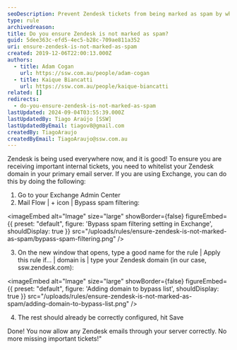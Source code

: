 ```yaml
---
seoDescription: Prevent Zendesk tickets from being marked as spam by whitelisting your domain in your primary email server.
type: rule
archivedreason:
title: Do you ensure Zendesk is not marked as spam?
guid: 5dee363c-efd5-4ec5-b28c-709ae811a352
uri: ensure-zendesk-is-not-marked-as-spam
created: 2019-12-06T22:00:13.000Z
authors:
  - title: Adam Cogan
    url: https://ssw.com.au/people/adam-cogan
  - title: Kaique Biancatti
    url: https://ssw.com.au/people/kaique-biancatti
related: []
redirects:
  - do-you-ensure-zendesk-is-not-marked-as-spam
lastUpdated: 2024-09-04T03:55:39.000Z
lastUpdatedBy: Tiago Araújo [SSW]
lastUpdatedByEmail: tiagov8@gmail.com
createdBy: TiagoAraujo
createdByEmail: TiagoAraujo@ssw.com.au
---
```


Zendesk is being used everywhere now, and it is good! To ensure you are receiving important internal tickets, you need to whitelist your Zendesk domain in your primary email server.
If you are using Exchange, you can do this by doing the following:

1. Go to your Exchange Admin Center
2. Mail Flow | + icon | Bypass spam filtering:


<imageEmbed
  alt="Image"
  size="large"
  showBorder={false}
  figureEmbed={{
    preset: "default",
    figure: 'Bypass spam filtering setting in Exchange',
    shouldDisplay: true
  }}
  src="/uploads/rules/ensure-zendesk-is-not-marked-as-spam/bypass-spam-filtering.png"
/>

3. On the new window that opens, type a good name for the rule | Apply this rule if... | domain is | type your Zendesk domain (in our case, ssw.zendesk.com):


<imageEmbed
  alt="Image"
  size="large"
  showBorder={false}
  figureEmbed={{
    preset: "default",
    figure: 'Adding domain to bypass list',
    shouldDisplay: true
  }}
  src="/uploads/rules/ensure-zendesk-is-not-marked-as-spam/adding-domain-to-bypass-list.png"
/>

4. The rest should already be correctly configured, hit Save

Done! You now allow any Zendesk emails through your server correctly. No more missing important tickets!"
